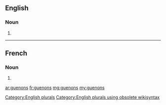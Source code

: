 ==English==

===Noun===
{{head|en}}

# {{plural of|guenon}}

[[Category:English plurals]][[Category:English plurals using obsolete wikisyntax]]

----

==French==

===Noun===
{{head|fr|g=f-p}}

# {{plural of|guenon|lang=fr}}

[[ar:guenons]]
[[fr:guenons]]
[[mg:guenons]]
[[my:guenons]]